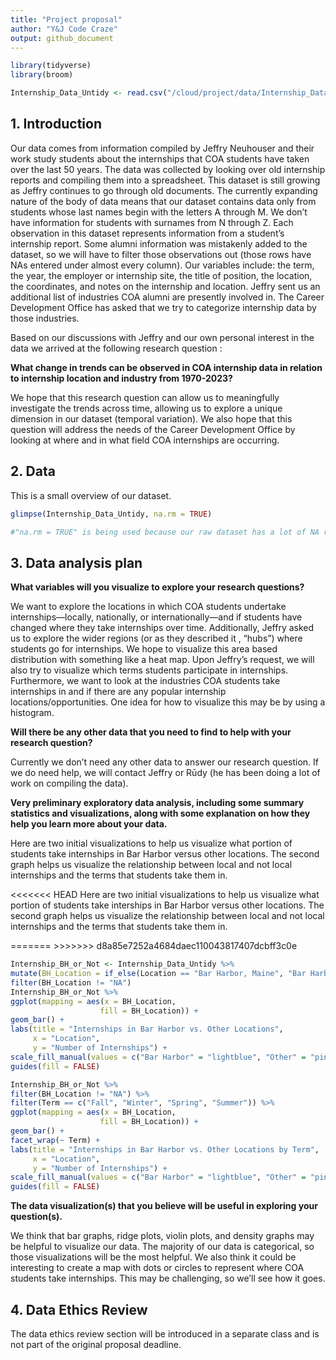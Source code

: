 ```yaml
---
title: "Project proposal"
author: "Y&J Code Craze"
output: github_document
---
```


```r
library(tidyverse)
library(broom)

Internship_Data_Untidy <- read.csv("/cloud/project/data/Internship_Data_Untidy.csv")
```

## 1. Introduction

Our data comes from information compiled by Jeffry Neuhouser and their work study students about the internships that COA students have taken over the last 50 years. The data was collected by looking over old internship reports and compiling them into a spreadsheet. This dataset is still growing as Jeffry continues to go through old documents. The currently expanding nature of the body of data means that our dataset contains data only from students whose last names begin with the letters A through M. We don’t have information for students with surnames from N through Z. Each observation in this dataset represents information from a student's internship report. Some alumni information was mistakenly added to the dataset, so we will have to filter those observations out (those rows have NAs entered under almost every column). Our variables include: the term, the year, the employer or internship site, the title of position, the location, the coordinates, and notes on the internship and location. Jeffry sent us an additional list of industries COA alumni are presently involved in. The Career Development Office has asked that we try to categorize internship data by those industries.

Based on our discussions with Jeffry and our own personal interest in the data we arrived at the following research question :

**What change in trends can be observed in COA internship data in relation to internship location and industry from 1970-2023?**

We hope that this research question can allow us to meaningfully investigate the trends across time, allowing us to explore a unique dimension in our dataset (temporal variation). We also hope that this question will address the needs of the Career Development Office by looking at where and in what field COA internships are occurring.

## 2. Data

This is a small overview of our dataset.

```r
glimpse(Internship_Data_Untidy, na.rm = TRUE) 

#"na.rm = TRUE" is being used because our raw dataset has a lot of NA rows that we were instructed by our data source (Jeffry Neuhouser) to disregard. The data will be tidied and sorted further into the project
```

## 3. Data analysis plan

**What variables will you visualize to explore your research questions?**

We want to explore the locations in which COA students undertake internships—locally, nationally, or internationally—and if students have changed where they take internships over time. Additionally, Jeffry asked us to explore the wider regions (or as they described it , “hubs”) where students go for internships. We hope to visualize this area based distribution with something like a heat map. Upon Jeffry’s request, we will also try to visualize which terms students participate in internships. Furthermore, we want to look at the industries COA students take internships in and if there are any popular internship locations/opportunities. One idea for how to visualize this may be by using a histogram.

**Will there be any other data that you need to find to help with your research question?**

Currently we don’t need any other data to answer our research question. If we do need help, we will contact Jeffry or Rūdy (he has been doing a lot of work on compiling the data).

**Very preliminary exploratory data analysis, including some summary statistics and visualizations, along with some explanation on how they help you learn more about your data.**

Here are two initial visualizations to help us visualize what portion of students take internships in Bar Harbor versus other locations. The second graph helps us visualize the relationship between local and not local internships and the terms that students take them in.

<<<<<<< HEAD
Here are two initial visualizations to help us visualize what portion of students take interships in Bar Harbor versus other locations. The second graph helps us visualize the relationship between local and not local internships and the terms that students take them in.

=======
>>>>>>> d8a85e7252a4684daec110043817407dcbff3c0e
```r
Internship_BH_or_Not <- Internship_Data_Untidy %>%
mutate(BH_Location = if_else(Location == "Bar Harbor, Maine", "Bar Harbor", "Other")) %>% 
filter(BH_Location != "NA")
Internship_BH_or_Not %>% 
ggplot(mapping = aes(x = BH_Location,
                    fill = BH_Location)) +
geom_bar() +
labs(title = "Internships in Bar Harbor vs. Other Locations",
     x = "Location",
     y = "Number of Internships") + 
scale_fill_manual(values = c("Bar Harbor" = "lightblue", "Other" = "pink")) +
guides(fill = FALSE)
```

```r
Internship_BH_or_Not %>% 
filter(BH_Location != "NA") %>%
filter(Term == c("Fall", "Winter", "Spring", "Summer")) %>%
ggplot(mapping = aes(x = BH_Location,
                    fill = BH_Location)) +
geom_bar() +
facet_wrap(~ Term) +
labs(title = "Internships in Bar Harbor vs. Other Locations by Term",
     x = "Location",
     y = "Number of Internships") +
scale_fill_manual(values = c("Bar Harbor" = "lightblue", "Other" = "pink")) +
guides(fill = FALSE)
```

**The data visualization(s) that you believe will be useful in exploring your question(s).**

We think that bar graphs, ridge plots, violin plots, and density graphs may be helpful to visualize our data. The majority of our data is categorical, so those visualizations will be the most helpful. We also think it could be interesting to create a map with dots or circles to represent where COA students take internships. This may be challenging, so we’ll see how it goes.

## 4. Data Ethics Review

The data ethics review section will be introduced in a separate class and is not part of the original proposal deadline.
